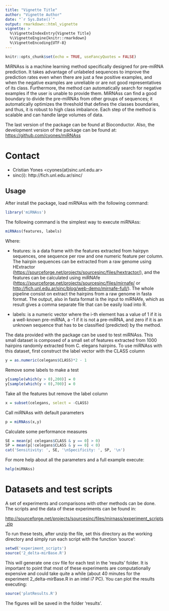 ```yaml
---
title: "Vignette Title"
author: "Vignette Author"
date: "`r Sys.Date()`"
output: rmarkdown::html_vignette
vignette: >
  %\VignetteIndexEntry{Vignette Title}
  %\VignetteEngine{knitr::rmarkdown}
  %\VignetteEncoding{UTF-8}
---
```


```r
knitr::opts_chunk$set(echo = TRUE, useFancyQuotes = FALSE)
```

MiRNAss is a machine learning method specifically designed for pre-miRNA
prediction. It takes advantage of unlabeled sequences to improve the prediction
rates even when there are just a few positive examples, and when the negative
examples are unreliable or are not good representatives of its class. 
Furthermore, the method can automatically search for negative examples if the
user is unable to provide them. MiRNAss can find a good boundary to divide the
pre-miRNAs from other groups of sequences; it automatically optimizes the
threshold that defines the classes boundaries, and thus, it is robust to high
class imbalance. Each step of the method is scalable and can handle large
volumes of data.

The last version of the package can be found at Bioconductor. Also, the
development version of the package can be found at:
<https://github.com/cyones/miRNAss>

# Contact
- Cristian Yones <cyones(at)sinc.unl.edu.ar>
- sinc(i):  http://fich.unl.edu.ar/sinc/

Usage
-----
After install the package, load miRNAss with the following command:

```r
library('miRNAss')
```

The following command is the simplest way to execute miRNAss:

```r
miRNAss(features, labels)
```

Where:

* features: is a data frame with the features extracted from hairpyn sequences,
one sequence per row and one numeric feature per column. The hairpin sequences
can be extracted from a raw genome using HExtractor
(<https://sourceforge.net/projects/sourcesinc/files/hextractor/>),
and the features can be calculated using miRNAfe
(<https://sourceforge.net/projects/sourcesinc/files/mirnafe/> or
<http://fich.unl.edu.ar/sinc/blog/web-demo/mirnafe-full/>). The whole pipeline
consist on extract the hairpins from a raw genome in fasta format. The output,
also in fasta format is the input to miRNAfe, which as result gives a comma
separate file that can be easily load into R.

* labels: is a numeric vector where the i-th element has a value of 1 if it is
a well-known pre-miRNA, a -1 if it is not a pre-miRNA, and zero if it is an
unknown sequence that has to be classified (predicted) by the method.

The data provided with the package can be used to test miRNAss. This small
dataset is composed of a small set of features extracted from 1000 hairpins
randomly extracted from C. elegans hairpins. To use miRNAss with this dataset,
first construct the label vector with the CLASS column
```r
y = as.numeric(celegans$CLASS)*2 - 1
```

Remove some labels to make a test
```r
y[sample(which(y > 0),200)] = 0
y[sample(which(y < 0),700)] = 0
```

Take all the features but remove the label column
```r
x = subset(celegans, select = -CLASS)
```

Call miRNAss with default parameters
```r
p = miRNAss(x,y)
```

Calculate some performance measures
```r
SE = mean(p[ celegans$CLASS & y == 0] > 0)
SP = mean(p[!celegans$CLASS & y == 0] < 0)
cat('Sensitivity: ', SE, '\nSpecificity: ', SP, '\n')
```

For more help about all the parameters and a full example execute:
```r
help(miRNAss)
```
# Datasets and test scripts
A set of experiments and comparisons with other methods can be done. The
scripts and the data of these experiments can be found in:

<http://sourceforge.net/projects/sourcesinc/files/mirnass/experiment_scripts.zip>

To run these tests, after unzip the file, set this directory as the working
directory and simply run each script with the function 'source':

```r
setwd('experiment_scripts')
source('2_delta-mirBase.R')
```

This will generate one csv file for each test in the 'results' folder. It is
important to point that most of these experiments are computationally expensive
and could take quite a while (about 40 minutes for the experiment
2_delta-mirBase.R in an intel i7 PC). You can plot the results executing:

```r
source('plotResults.R')
```

The figures will be saved in the folder 'results'.
